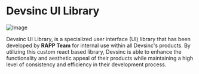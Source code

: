
<Meta title='Devsinc UI Library/Introduction' />

<style>
  {`
    # {
      font-family: 'Rubik', sans-serif !important;
    }

    .subheading {
      --mediumdark: '#999999'
      font-weight: 700
      font-size: 13px
      color: #999
      letter-spacing: 6px
      line-height: 24px
      text-transform: uppercase
      margin-bottom: 12px
      margin-top: 40px
    }

    img {
      border-radius: 10px;
      width: 400px;
      display: flex;
      margin: auto;
    }

    .link-list {
      display: grid
      grid-template-columns: 1fr
      grid-template-rows: 1fr 1fr
      row-gap: 10px
    }

    @media (min-width: 620px) {
      .link-list {
        row-gap: 20px
        column-gap: 20px
        grid-template-columns: 1fr 1fr
      }
    }

    @media all and (-ms-high-contrast:none) {
    .link-list {
        display: -ms-grid
        -ms-grid-columns: 1fr 1fr
        -ms-grid-rows: 1fr 1fr
      }
    }

    .link-item {
      display: block
      padding: 20px
      border: 1px solid #00000010
      border-radius: 5px
      transition: background 150ms ease-out, border 150ms ease-out, transform 150ms ease-out
      color: #333333
      display: flex
      align-items: flex-start
    }

    .link-item:hover {
      border-color: #1EA7FD50
      transform: translate3d(0, -3px, 0)
      box-shadow: rgba(0, 0, 0, 0.08) 0 3px 10px 0
    }

    .link-item:active {
      border-color: #1EA7FD
      transform: translate3d(0, 0, 0)
    }

    .link-item strong {
      font-weight: 700
      display: block
      margin-bottom: 2px
    }

    .link-item img {
      height: 40px
      width: 40px
      margin-right: 15px
      flex: none
    }

    .link-item span,
    .link-item p {
      margin: 0
      font-size: 14px
      line-height: 20px
    }

    .tip {
      display: inline-block
      border-radius: 1em
      font-size: 11px
      line-height: 12px
      font-weight: 700
      background: #E7FDD8
      color: #66BF3C
      padding: 4px 12px
      margin-right: 10px
      vertical-align: top
    }

    .tip-wrapper {
      font-size: 13px
      line-height: 20px
      margin-top: 40px
      margin-bottom: 40px
    }

    .tip-wrapper code {
      font-size: 12px
      display: inline-block
    }
  `}
</style>

# Devsinc UI Library

![Image](component-library.png)

Devsinc UI Library, is a specialized user interface (UI) library that has been developed by <b>RAPP Team</b> for internal use within all Devsinc's products. By utilizing this custom react based library, Devsinc is able to enhance the functionality and aesthetic appeal of their products while maintaining a high level of consistency and efficiency in their development process.
